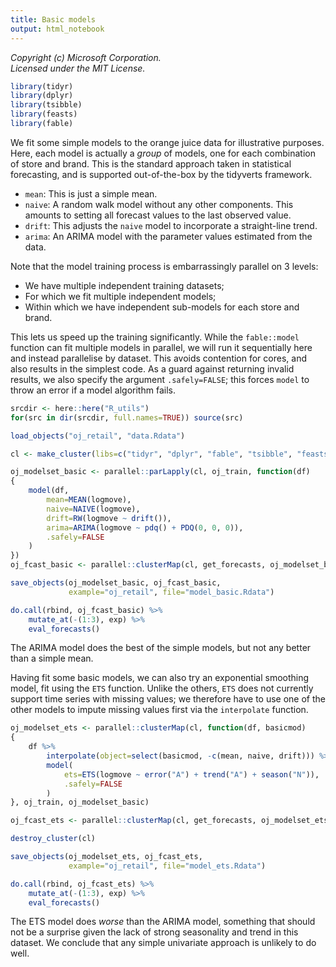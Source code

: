 ```yaml
---
title: Basic models
output: html_notebook
---
```


_Copyright (c) Microsoft Corporation._<br/>
_Licensed under the MIT License._

```r
library(tidyr)
library(dplyr)
library(tsibble)
library(feasts)
library(fable)
```

We fit some simple models to the orange juice data for illustrative purposes. Here, each model is actually a _group_ of models, one for each combination of store and brand. This is the standard approach taken in statistical forecasting, and is supported out-of-the-box by the tidyverts framework.

- `mean`: This is just a simple mean.
- `naive`: A random walk model without any other components. This amounts to setting all forecast values to the last observed value.
- `drift`: This adjusts the `naive` model to incorporate a straight-line trend.
- `arima`: An ARIMA model with the parameter values estimated from the data.

Note that the model training process is embarrassingly parallel on 3 levels:

- We have multiple independent training datasets;
- For which we fit multiple independent models;
- Within which we have independent sub-models for each store and brand.

This lets us speed up the training significantly. While the `fable::model` function can fit multiple models in parallel, we will run it sequentially here and instead parallelise by dataset. This avoids contention for cores, and also results in the simplest code. As a guard against returning invalid results, we also specify the argument `.safely=FALSE`; this forces `model` to throw an error if a model algorithm fails.

```r
srcdir <- here::here("R_utils")
for(src in dir(srcdir, full.names=TRUE)) source(src)

load_objects("oj_retail", "data.Rdata")

cl <- make_cluster(libs=c("tidyr", "dplyr", "fable", "tsibble", "feasts"))

oj_modelset_basic <- parallel::parLapply(cl, oj_train, function(df)
{
    model(df,
        mean=MEAN(logmove),
        naive=NAIVE(logmove),
        drift=RW(logmove ~ drift()),
        arima=ARIMA(logmove ~ pdq() + PDQ(0, 0, 0)),
        .safely=FALSE
    )
})
oj_fcast_basic <- parallel::clusterMap(cl, get_forecasts, oj_modelset_basic, oj_test)

save_objects(oj_modelset_basic, oj_fcast_basic,
             example="oj_retail", file="model_basic.Rdata")

do.call(rbind, oj_fcast_basic) %>%
    mutate_at(-(1:3), exp) %>%
    eval_forecasts()
```

The ARIMA model does the best of the simple models, but not any better than a simple mean.

Having fit some basic models, we can also try an exponential smoothing model, fit using the `ETS` function. Unlike the others, `ETS` does not currently support time series with missing values; we therefore have to use one of the other models to impute missing values first via the `interpolate` function.

```r
oj_modelset_ets <- parallel::clusterMap(cl, function(df, basicmod)
{
    df %>%
        interpolate(object=select(basicmod, -c(mean, naive, drift))) %>%
        model(
            ets=ETS(logmove ~ error("A") + trend("A") + season("N")),
            .safely=FALSE
        )
}, oj_train, oj_modelset_basic)

oj_fcast_ets <- parallel::clusterMap(cl, get_forecasts, oj_modelset_ets, oj_test)

destroy_cluster(cl)

save_objects(oj_modelset_ets, oj_fcast_ets,
             example="oj_retail", file="model_ets.Rdata")

do.call(rbind, oj_fcast_ets) %>%
    mutate_at(-(1:3), exp) %>%
    eval_forecasts()
```

The ETS model does _worse_ than the ARIMA model, something that should not be a surprise given the lack of strong seasonality and trend in this dataset. We conclude that any simple univariate approach is unlikely to do well.
